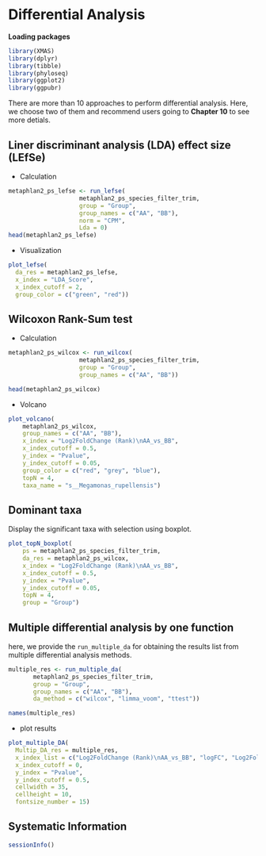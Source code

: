 # Differential Analysis


**Loading packages**
```R
library(XMAS)
library(dplyr)
library(tibble)
library(phyloseq)
library(ggplot2)
library(ggpubr)
```


There are more than 10 approaches to perform differential analysis. Here, we choose two of them and recommend users going to **Chapter 10** to see more detials.

## Liner discriminant analysis (LDA) effect size (LEfSe)

* Calculation
```r
metaphlan2_ps_lefse <- run_lefse(
                    metaphlan2_ps_species_filter_trim,
                    group = "Group",
                    group_names = c("AA", "BB"),
                    norm = "CPM",
                    Lda = 0)
head(metaphlan2_ps_lefse)
```

* Visualization
```r
plot_lefse(
  da_res = metaphlan2_ps_lefse,
  x_index = "LDA_Score",
  x_index_cutoff = 2,
  group_color = c("green", "red"))
```


## Wilcoxon Rank-Sum test

* Calculation
```r
metaphlan2_ps_wilcox <- run_wilcox(
                    metaphlan2_ps_species_filter_trim,
                    group = "Group",
                    group_names = c("AA", "BB"))

head(metaphlan2_ps_wilcox)
```


* Volcano
```r
plot_volcano(
    metaphlan2_ps_wilcox,
    group_names = c("AA", "BB"),
    x_index = "Log2FoldChange (Rank)\nAA_vs_BB",
    x_index_cutoff = 0.5,
    y_index = "Pvalue",
    y_index_cutoff = 0.05,
    group_color = c("red", "grey", "blue"),
    topN = 4,
    taxa_name = "s__Megamonas_rupellensis")
```


## Dominant taxa

Display the significant taxa with selection using boxplot.

```r
plot_topN_boxplot(
    ps = metaphlan2_ps_species_filter_trim,
    da_res = metaphlan2_ps_wilcox,
    x_index = "Log2FoldChange (Rank)\nAA_vs_BB",
    x_index_cutoff = 0.5,
    y_index = "Pvalue",
    y_index_cutoff = 0.05,
    topN = 4,
    group = "Group")
```


## Multiple differential analysis by one function

here, we provide the `run_multiple_da` for obtaining the results list from multiple differential analysis methods.

```r
multiple_res <- run_multiple_da(
       metaphlan2_ps_species_filter_trim,
       group = "Group",
       group_names = c("AA", "BB"),
       da_method = c("wilcox", "limma_voom", "ttest"))

names(multiple_res)
```


* plot  results
```r
plot_multiple_DA(
  Multip_DA_res = multiple_res,
  x_index_list = c("Log2FoldChange (Rank)\nAA_vs_BB", "logFC", "Log2FoldChange (geometricmean)\nAA_vs_BB"),
  x_index_cutoff = 0,  
  y_index = "Pvalue",
  y_index_cutoff = 0.5,
  cellwidth = 35,
  cellheight = 10,
  fontsize_number = 15)
```


## Systematic Information
```r
sessionInfo()
```

